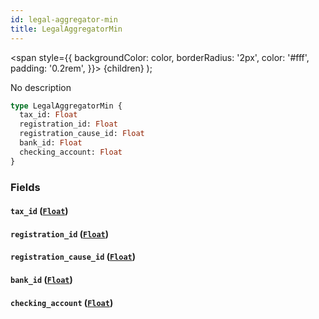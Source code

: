 ```yaml
---
id: legal-aggregator-min
title: LegalAggregatorMin
---
```


<span
style={{
      backgroundColor: color,
      borderRadius: '2px',
      color: '#fff',
      padding: '0.2rem',
    }}>
{children}
</span>
);

No description

```graphql
type LegalAggregatorMin {
  tax_id: Float
  registration_id: Float
  registration_cause_id: Float
  bank_id: Float
  checking_account: Float
}
```

### Fields

#### `tax_id` ([`Float`](/v1/scalars/float))

#### `registration_id` ([`Float`](/v1/scalars/float))

#### `registration_cause_id` ([`Float`](/v1/scalars/float))

#### `bank_id` ([`Float`](/v1/scalars/float))

#### `checking_account` ([`Float`](/v1/scalars/float))
